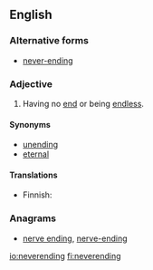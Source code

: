 ==English==

===Alternative forms===
* [[never-ending]]

===Adjective===
{{en-adj|-}}

# Having no [[end]] or being [[endless]].

====Synonyms====
* [[unending]]
* [[eternal]]

====Translations====
{{trans-top|having no end}}
* Finnish: {{t|fi|loputon}}
{{trans-mid}}
{{trans-bottom}}

===Anagrams===
* [[nerve ending#English|nerve ending]], [[nerve-ending#English|nerve-ending]]

[[io:neverending]]
[[fi:neverending]]
